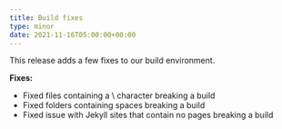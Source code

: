 ```yaml
---
title: Build fixes
type: minor
date: 2021-11-16T05:00:00+00:00
---
```

This release adds a few fixes to our build environment.

**Fixes:**

* Fixed files containing a \\ character breaking a build
* Fixed folders containing spaces breaking a build
* Fixed issue with Jekyll sites that contain no pages breaking a build
